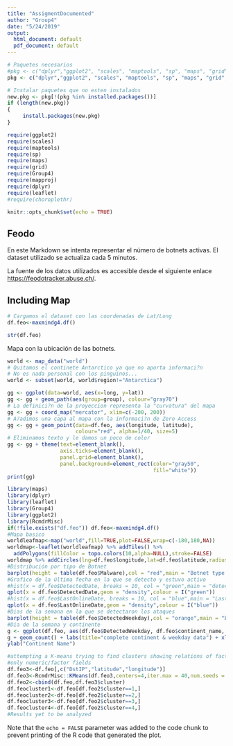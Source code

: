 ```yaml
---
title: "AssigmentDocumented"
author: "Group4"
date: "5/24/2019"
output:
  html_document: default
  pdf_document: default
---
```


```r
# Paquetes necesarios
#pkg <- c("dplyr","ggplot2", "scales", "maptools", "sp", "maps", "grid", #"Group4","mapproj","leaflet","rworldmap","choroplethr")
pkg <- c("dplyr","ggplot2", "scales", "maptools", "sp", "maps", "grid", "Group4","mapproj","leaflet","rworldmap")

# Instalar paquetes que no esten instalados
new.pkg <- pkg[!(pkg %in% installed.packages())]
if (length(new.pkg))
{
     install.packages(new.pkg)  
}

require(ggplot2)
require(scales)
require(maptools)
require(sp)
require(maps)
require(grid)
require(Group4)
require(mapproj)
require(dplyr)
require(leaflet)
#require(choroplethr)
```

```r
knitr::opts_chunk$set(echo = TRUE)
```

## Feodo

En este Markdown se intenta representar el número de botnets activas. El dataset utilizado se actualiza cada 5 minutos.

La fuente de los datos utilizados es accesible desde el siguiente enlace <https://feodotracker.abuse.ch/>.  


## Including Map
```r
# Cargamos el dataset con las coordenadas de Lat/Long
df.feo<-maxmindg4.df()
```
```r
str(df.feo)
```
Mapa con la ubicación de las botnets.
```r
world <- map_data("world")
# Quitamos el continete Antarctico ya que no aporta informaci?n
# No es nada personal con los pinguinos...
world <- subset(world, world$region!="Antarctica")

gg <- ggplot(data=world, aes(x=long, y=lat))
gg <- gg + geom_path(aes(group=group), colour="gray70")
# La definici?n de la proyeccion representa la "curvatura" del mapa
gg <- gg + coord_map("mercator", xlim=c(-200, 200))
# A?adimos una capa al mapa con la informaci?n de Zero Access
gg <- gg + geom_point(data=df.feo, aes(longitude, latitude),
                      colour="red", alpha=1/40, size=5)
# Eliminamos texto y le damos un poco de color
gg <- gg + theme(text=element_blank(),
                 axis.ticks=element_blank(),
                 panel.grid=element_blank(),
                 panel.background=element_rect(color="gray50",
                                               fill="white"))
print(gg)

```

```r
library(maps)
library(dplyr)
library(leaflet)
library(Group4)
library(ggplot2)
library(RcmdrMisc)
if(!file.exists("df.feo")) df.feo<-maxmindg4.df()
#Mapa basico
worldleafmap<-map("world",fill=TRUE,plot=FALSE,wrap=c(-180,180,NA))
worldmap<-leaflet(worldleafmap) %>% addTiles() %>%
  addPolygons(fillColor = topo.colors(10,alpha=NULL),stroke=FALSE)
worldmap %>% addCircles(lng=df.feo$longitude,lat=df.feo$latitude,radius = 50, color = '#ff0000')
#Distribución por tipo de Botnet
barplot(height = table(df.feo$Malware),col = "red",main = "Botnet type distribution")
#Grafico de la última fecha en la que se detecto y estuvo activo
#hist(x = df.feo$DetectedDate, breaks = 10, col = "green",main = "detected date distribution")
qplot(x = df.feo$DetectedDate,geom = "density",colour = I("green"))
#hist(x = df.feo$LastOnlineDate, breaks = 10, col = "blue",main = "Last online by date")
qplot(x = df.feo$LastOnlineDate,geom = "density",colour = I("blue"))
#Dias de la semana en la que se detectaron los ataques
barplot(height = table(df.feo$DetectedWeekday),col = "orange",main = "Botnet type distribution")
#Dia de la semana y continente
g <- ggplot(df.feo, aes(df.feo$DetectedWeekday, df.feo$continent_name, color = df.feo$Malware))
g + geom_count() + labs(title="complete continent & weekday data") + xlab("weekday") +
ylab("Continent Name")

#attempting a K-means trying to find clusters showing relations of factors
#only numeric/factor fields
df.feo3<-df.feo[,c("DstIP","latitude","longitude")]
df.feo3<-RcmdrMisc::KMeans(df.feo3,centers=4,iter.max = 40,num.seeds = 5)
df.feo2<-cbind(df.feo,df.feo3$cluster)
df.feocluster1<-df.feo[df.feo2$cluster==1,]
df.feocluster2<-df.feo[df.feo2$cluster==2,]
df.feocluster3<-df.feo[df.feo2$cluster==3,]
df.feocluster4<-df.feo[df.feo2$cluster==4,]
#Results yet to be analyzed
```
Note that the `echo = FALSE` parameter was added to the code chunk to prevent printing of the R code that generated the plot.
